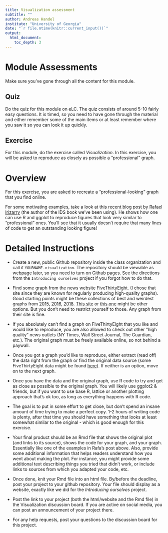 ```yaml
---
title: Visualization assessment
subtitle: ""
author: Andreas Handel
institute: "University of Georgia"
date: "`r file.mtime(knitr::current_input())`"
output: 
  html_document:
    toc_depth: 3
---
```




# Module Assessments

Make sure you've gone through all the content for this module.

## Quiz

Do the quiz for this module on eLC. The quiz consists of around 5-10 fairly easy questions. It is timed, so you need to have gone through the material and either remember some of the main items or at least remember where you saw it so you can look it up quickly.


## Exercise

For this module, do the exercise called _Visualization_. In this exercise, you will be asked to reproduce as closely as possible a "professional" graph.


# Overview
For this exercise, you are asked to recreate a "professional-looking" graph that you find online.

For some motivating examples, take a look at [this recent blog post by Rafael Irizarry](https://simplystatistics.org/2019/08/28/you-can-replicate-almost-any-plot-with-ggplot2/) (the author of the IDS book we've been using). He shows how one can use R and ggplot to reproduce figures that look very similar to "professional" ones. You'll see that it usually doesn't require that many lines of code to get an outstanding looking figure!


# Detailed Instructions

* Create a new, public Github repository inside the class organization and call it `YOURNAME-visualization`. The repository should be viewable as webpage later, so you need to turn on Github pages. See the directions from the `Introducing ourselves` project if you forgot how to do that.

* Find some graph from the news website [FiveThirtyEight](https://fivethirtyeight.com/). (I chose that site since they are known for regularly producing high-quality graphs). Good starting points might be these collections of best and weirdest graphs from [2015](https://fivethirtyeight.com/features/our-47-weirdest-charts-from-2015/),  [2016](https://fivethirtyeight.com/features/the-52-best-and-weirdest-charts-we-made-in-2016/), [2018](https://fivethirtyeight.com/features/the-45-best-and-weirdest-charts-we-made-in-2018/). [This site](https://fivethirtyeight.com/tag/in-one-chart/) or [this one]() might be other options. But you don't need to restrict yourself to those. Any graph from their site is fine. 

* If you absolutely can't find a graph on FiveThirtyEight that you like and would like to reproduce, you are also allowed to check out other "high quality" news outlets (NY Times, Wall Street Journal, The Guardian, etc.). The original graph must be freely available online, so not behind a paywall.

* Once you got a graph you'd like to reproduce, either extract (read off) the data right from the graph or find the original data source (some FiveThirtyEight data might be found [here](https://data.fivethirtyeight.com/)). If neither is an option, move on to the next graph.

* Once you have the data and the original graph, use R code to try and get as close as possible to the original graph. You will likely use ggplot2 & friends, but if you want to use base R, lattice or another plotting approach that's ok too, as long as everything happens with R code.

* The goal is to put in some effort to get close, but don't spend an insane amount of time trying to make a perfect copy. 1-2 hours of writing code is plenty, after that time you should have something that looks at least somewhat similar to the original - which is good enough for this exercise.

* Your final product should be an Rmd file that shows the original plot (and links to its source), shows the code for your graph, and your graph. Essentially like one of the examples in Rafa's post above. Also, provide some additional information that helps readers understand how you went about making the plot. For instance, you might provide some additional text describing things you tried that didn't work, or include links to sources from which you adapted your code, etc. 

* Once done, knit your Rmd file into an html file. By/before the deadline, post your project to your github repository. Your file should display as a website, exactly like we did for the _Introducing ourselves_ project. 

* Post the link to your project (both the html/website and the Rmd file) in the Visualization discussion board. If you are active on social media, you can post an announcement of your project there. 

* For any help requests, post your questions to the discussion board for this project.
